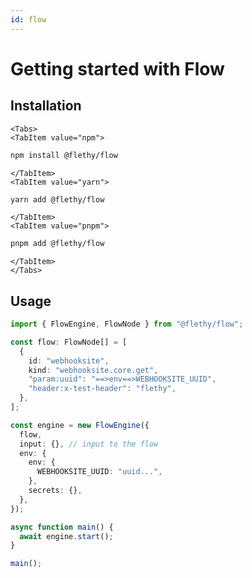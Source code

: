 ```yaml
---
id: flow
---
```


# Getting started with Flow


## Installation

```mdx-code-block
<Tabs>
<TabItem value="npm">
```

```bash npm2yarn
npm install @flethy/flow
```

```mdx-code-block
</TabItem>
<TabItem value="yarn">
```

```bash npm2yarn
yarn add @flethy/flow
```

```mdx-code-block
</TabItem>
<TabItem value="pnpm">
```

```bash npm2yarn
pnpm add @flethy/flow
```

```mdx-code-block
</TabItem>
</Tabs>
```

## Usage

```ts
import { FlowEngine, FlowNode } from "@flethy/flow";

const flow: FlowNode[] = [
  {
    id: "webhooksite",
    kind: "webhooksite.core.get",
    "param:uuid": "==>env==>WEBHOOKSITE_UUID",
    "header:x-test-header": "flethy",
  },
];

const engine = new FlowEngine({
  flow,
  input: {}, // input to the flow
  env: {
    env: {
      WEBHOOKSITE_UUID: "uuid...",
    },
    secrets: {},
  },
});

async function main() {
  await engine.start();
}

main();
```
